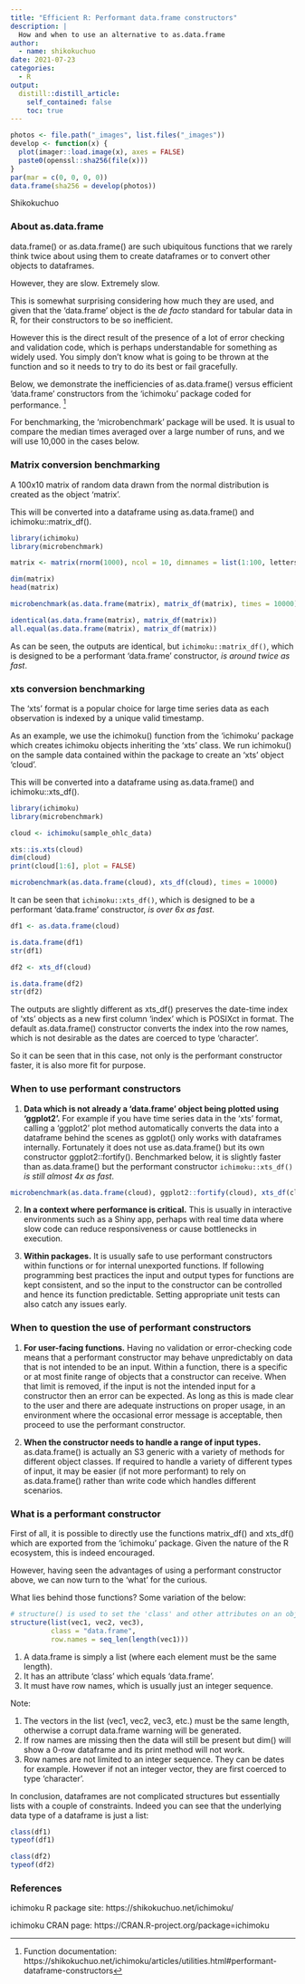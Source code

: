 ```yaml
---
title: "Efficient R: Performant data.frame constructors"
description: |
  How and when to use an alternative to as.data.frame
author:
  - name: shikokuchuo
date: 2021-07-23
categories:
  - R
output:
  distill::distill_article:
    self_contained: false
    toc: true
---
```


```r

photos <- file.path("_images", list.files("_images"))
develop <- function(x) {
  plot(imager::load.image(x), axes = FALSE)
  paste0(openssl::sha256(file(x)))
}
par(mar = c(0, 0, 0, 0))
data.frame(sha256 = develop(photos))

```
<aside> Shikokuchuo </aside>

### About as.data.frame

data.frame() or as.data.frame() are such ubiquitous functions that we rarely think twice about using them to create dataframes or to convert other objects to dataframes.

However, they are slow. Extremely slow.

This is somewhat surprising considering how much they are used, and given that the 'data.frame' object is the *de facto* standard for tabular data in R, for their constructors to be so inefficient.

However this is the direct result of the presence of a lot of error checking and validation code, which is perhaps understandable for something as widely used. You simply don't know what is going to be thrown at the function and so it needs to try to do its best or fail gracefully.

Below, we demonstrate the inefficiencies of as.data.frame() versus efficient 'data.frame' constructors from the 'ichimoku' package coded for performance.
^[Function documentation: https://shikokuchuo.net/ichimoku/articles/utilities.html#performant-dataframe-constructors]

For benchmarking, the 'microbenchmark' package will be used. It is usual to compare the median times averaged over a large number of runs, and we will use 10,000 in the cases below.

### Matrix conversion benchmarking

A 100x10 matrix of random data drawn from the normal distribution is created as the object 'matrix'.

This will be converted into a dataframe using as.data.frame() and ichimoku::matrix_df().

```r

library(ichimoku)
library(microbenchmark)

matrix <- matrix(rnorm(1000), ncol = 10, dimnames = list(1:100, letters[1:10]))

dim(matrix)
head(matrix)

microbenchmark(as.data.frame(matrix), matrix_df(matrix), times = 10000)

identical(as.data.frame(matrix), matrix_df(matrix))
all.equal(as.data.frame(matrix), matrix_df(matrix))

```

As can be seen, the outputs are identical, but `ichimoku::matrix_df()`, which is designed to be a performant 'data.frame' constructor, *is around twice as fast*.

### xts conversion benchmarking

The 'xts' format is a popular choice for large time series data as each observation is indexed by a unique valid timestamp.

As an example, we use the ichimoku() function from the 'ichimoku' package which creates ichimoku objects inheriting the 'xts' class. We run ichimoku() on the sample data contained within the package to create an 'xts' object 'cloud'.

This will be converted into a dataframe using as.data.frame() and ichimoku::xts_df().

```r

library(ichimoku)
library(microbenchmark)

cloud <- ichimoku(sample_ohlc_data)

xts::is.xts(cloud)
dim(cloud)
print(cloud[1:6], plot = FALSE)

microbenchmark(as.data.frame(cloud), xts_df(cloud), times = 10000)

```

It can be seen that `ichimoku::xts_df()`, which is designed to be a performant 'data.frame' constructor, *is over 6x as fast*.

```r

df1 <- as.data.frame(cloud)

is.data.frame(df1)
str(df1)

df2 <- xts_df(cloud)

is.data.frame(df2)
str(df2)

```

The outputs are slightly different as xts_df() preserves the date-time index of 'xts' objects as a new first column 'index' which is POSIXct in format. The default as.data.frame() constructor converts the index into the row names, which is not desirable as the dates are coerced to type 'character'.

So it can be seen that in this case, not only is the performant constructor faster, it is also more fit for purpose.

### When to use performant constructors

1. **Data which is not already a 'data.frame' object being plotted using 'ggplot2'.** For example if you have time series data in the 'xts' format, calling a 'ggplot2' plot method automatically converts the data into a dataframe behind the scenes as ggplot() only works with dataframes internally. Fortunately it does not use as.data.frame() but its own constructor ggplot2::fortify(). Benchmarked below, it is slightly faster than as.data.frame() but the performant constructor `ichimoku::xts_df()` *is still almost 4x as fast*.

```r

microbenchmark(as.data.frame(cloud), ggplot2::fortify(cloud), xts_df(cloud), times = 10000)

```

2. **In a context where performance is critical.** This is usually in interactive environments such as a Shiny app, perhaps with real time data where slow code can reduce responsiveness or cause bottlenecks in execution.

3. **Within packages.** It is usually safe to use performant constructors within functions or for internal unexported functions. If following programming best practices the input and output types for functions are kept consistent, and so the input to the constructor can be controlled and hence its function predictable. Setting appropriate unit tests can also catch any issues early.

### When to question the use of performant constructors

1. **For user-facing functions.** Having no validation or error-checking code means that a performant constructor may behave unpredictably on data that is not intended to be an input. Within a function, there is a specific or at most finite range of objects that a constructor can receive. When that limit is removed, if the input is not the intended input for a constructor then an error can be expected. As long as this is made clear to the user and there are adequate instructions on proper usage, in an environment where the occasional error message is acceptable, then proceed to use the performant constructor.

2. **When the constructor needs to handle a range of input types.** as.data.frame() is actually an S3 generic with a variety of methods for different object classes. If required to handle a variety of different types of input, it may be easier (if not more performant) to rely on as.data.frame() rather than write code which handles different scenarios.

### What is a performant constructor

First of all, it is possible to directly use the functions matrix_df() and xts_df() which are exported from the 'ichimoku' package. Given the nature of the R ecosystem, this is indeed encouraged.

However, having seen the advantages of using a performant constructor above, we can now turn to the 'what' for the curious.

What lies behind those functions? Some variation of the below:

```r

# structure() is used to set the 'class' and other attributes on an object
structure(list(vec1, vec2, vec3),
          class = "data.frame",
          row.names = seq_len(length(vec1)))

```


1. A data.frame is simply a list (where each element must be the same length).
2. It has an attribute 'class' which equals 'data.frame'.
3. It must have row names, which is usually just an integer sequence. 

Note:

1. The vectors in the list (vec1, vec2, vec3, etc.) must be the same length, otherwise a corrupt data.frame warning will be generated.
2. If row names are missing then the data will still be present but dim() will show a 0-row dataframe and its print method will not work.
3. Row names are not limited to an integer sequence. They can be dates for example. However if not an integer vector, they are first coerced to type 'character'.

In conclusion, dataframes are not complicated structures but essentially lists with a couple of constraints. Indeed you can see that the underlying data type of a dataframe is just a list:

```r

class(df1)
typeof(df1)

class(df2)
typeof(df2)

```

### References

ichimoku R package site: https://shikokuchuo.net/ichimoku/

ichimoku CRAN page: https://CRAN.R-project.org/package=ichimoku
